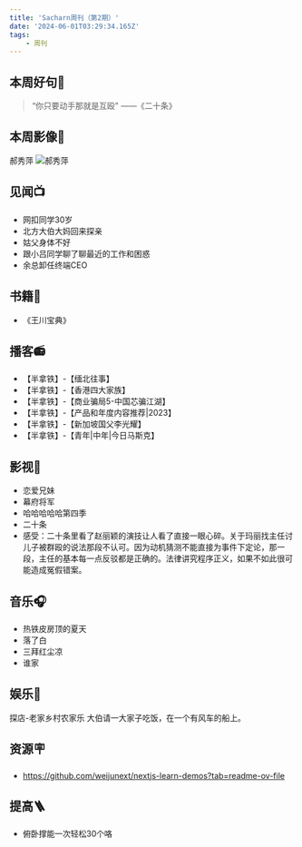 ```yaml
---
title: 'Sacharn周刊（第2期）'
date: '2024-06-01T03:29:34.165Z'
tags:
    - 周刊
---
```


## 本周好句📃
> “你只要动手那就是互殴" ——《二十条》

## 本周影像📸
郝秀萍
![郝秀萍](/images/twenty.webp)
## 见闻📺
- 网扣同学30岁
- 北方大伯大妈回来探亲
- 姑父身体不好
- 跟小吕同学聊了聊最近的工作和困惑
- 余总卸任终端CEO

## 书籍📔
- 《王川宝典》

## 播客📻
- 【半拿铁】-【缅北往事】
- 【半拿铁】-【香港四大家族】
- 【半拿铁】-【商业骗局5-中国芯骗江湖】
- 【半拿铁】-【产品和年度内容推荐|2023】
- 【半拿铁】-【新加坡国父李光耀】
- 【半拿铁】-【青年|中年|今日马斯克】

## 影视🎥
- 恋爱兄妹
- 幕府将军
- 哈哈哈哈哈第四季
- 二十条
- 感受：二十条里看了赵丽颖的演技让人看了直接一眼心碎。关于玛丽找主任讨儿子被群殴的说法那段不认可。因为动机猜测不能直接为事件下定论，那一段，主任的基本每一点反驳都是正确的。法律讲究程序正义，如果不如此很可能造成冤假错案。

## 音乐🎧
- 热铁皮房顶的夏天
- 落了白
- 三拜红尘凉
- 谁家

## 娱乐🫧
探店-老家乡村农家乐
大伯请一大家子吃饭，在一个有风车的船上。

## 资源🪧
- https://github.com/weijunext/nextjs-learn-demos?tab=readme-ov-file

## 提高🪜
- 俯卧撑能一次轻松30个咯

